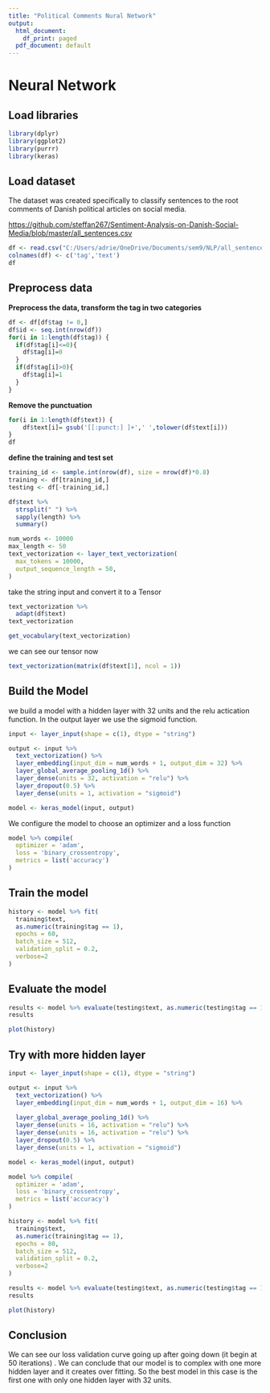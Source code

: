 ---
title: "Political Comments Nural Network"
output:
  html_document:
    df_print: paged
  pdf_document: default
---

# Neural Network
## Load libraries
```{r}

library(dplyr)
library(ggplot2)
library(purrr)
library(keras)

```


## Load dataset

The dataset was created specifically to classify sentences to the root comments of Danish political articles on social media.

<https://github.com/steffan267/Sentiment-Analysis-on-Danish-Social-Media/blob/master/all_sentences.csv>

```{r}
df <- read.csv("C:/Users/adrie/OneDrive/Documents/sem9/NLP/all_sentences.csv", header=FALSE,encoding='UTF-8')
colnames(df) <- c('tag','text')
df
```

## Preprocess data

**Preprocess the data, transform the tag in two categories**

```{r}
df <- df[df$tag != 0,]
df$id <- seq.int(nrow(df))
for(i in 1:length(df$tag)) {
  if(df$tag[i]<=0){
    df$tag[i]=0
  }
  if(df$tag[i]>0){
    df$tag[i]=1
  }
}

```

**Remove the punctuation**

```{r}
for(i in 1:length(df$text)) {
    df$text[i]= gsub('[[:punct:] ]+',' ',tolower(df$text[i]))
}
df
```

**define the training and test set**

```{r}
training_id <- sample.int(nrow(df), size = nrow(df)*0.8)
training <- df[training_id,]
testing <- df[-training_id,]
```

```{r}
df$text %>% 
  strsplit(" ") %>% 
  sapply(length) %>% 
  summary()

```

```{r}
num_words <- 10000
max_length <- 50
text_vectorization <- layer_text_vectorization(
  max_tokens = 10000, 
  output_sequence_length = 50, 
)
```

take the string input and convert it to a Tensor

```{r}
text_vectorization %>% 
  adapt(df$text)
text_vectorization
```

```{r}
get_vocabulary(text_vectorization)
```

we can see our tensor now

```{r}
text_vectorization(matrix(df$text[1], ncol = 1))
```

## Build the Model

we build a model with a hidden layer with 32 units and the relu actication function. In the output layer we use the sigmoid function.

```{r}
input <- layer_input(shape = c(1), dtype = "string")

output <- input %>% 
  text_vectorization() %>% 
  layer_embedding(input_dim = num_words + 1, output_dim = 32) %>%
  layer_global_average_pooling_1d() %>%
  layer_dense(units = 32, activation = "relu") %>%
  layer_dropout(0.5) %>% 
  layer_dense(units = 1, activation = "sigmoid")

model <- keras_model(input, output)

```

We configure the model to choose an optimizer and a loss function

```{r}
model %>% compile(
  optimizer = 'adam',
  loss = 'binary_crossentropy',
  metrics = list('accuracy')
)
```

## Train the model

```{r}
history <- model %>% fit(
  training$text,
  as.numeric(training$tag == 1),
  epochs = 60,
  batch_size = 512,
  validation_split = 0.2,
  verbose=2
)
```

## Evaluate the model

```{r}
results <- model %>% evaluate(testing$text, as.numeric(testing$tag == 1), verbose = 1)
results
```

```{r}
plot(history)
```

## Try with more hidden layer

```{r}
input <- layer_input(shape = c(1), dtype = "string")

output <- input %>% 
  text_vectorization() %>% 
  layer_embedding(input_dim = num_words + 1, output_dim = 16) %>%
  
  layer_global_average_pooling_1d() %>%
  layer_dense(units = 16, activation = "relu") %>%
  layer_dense(units = 16, activation = "relu") %>%
  layer_dropout(0.5) %>% 
  layer_dense(units = 1, activation = "sigmoid")

model <- keras_model(input, output)

```

```{r}
model %>% compile(
  optimizer = 'adam',
  loss = 'binary_crossentropy',
  metrics = list('accuracy')
)
```

```{r}
history <- model %>% fit(
  training$text,
  as.numeric(training$tag == 1),
  epochs = 80,
  batch_size = 512,
  validation_split = 0.2,
  verbose=2
)
```

```{r}
results <- model %>% evaluate(testing$text, as.numeric(testing$tag == 1), verbose = 1)
results
```

```{r}
plot(history)
```

## Conclusion

We can see our loss validation curve going up after going down (it begin at 50 iterations) . We can conclude that our model is to complex with one more hidden layer and it creates over fitting. So the best model in this case is the first one with only one hidden layer with 32 units.
